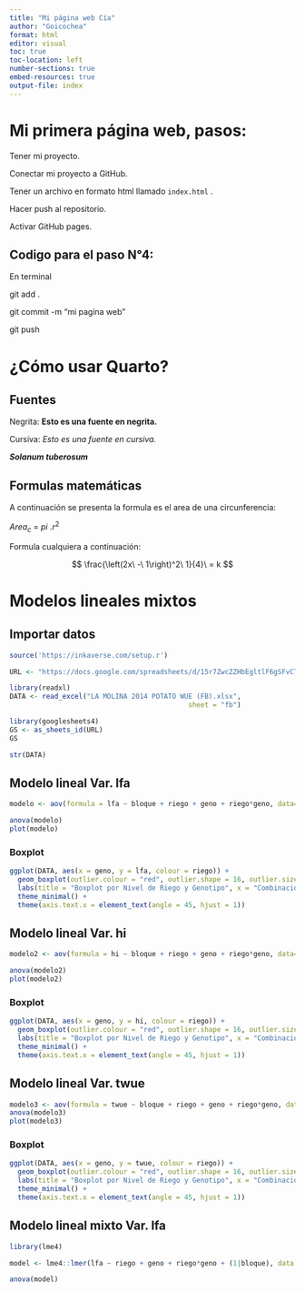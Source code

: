 ```yaml
---
title: "Mi página web Cía"
author: "Goicochea"
format: html
editor: visual
toc: true
toc-location: left
number-sections: true
embed-resources: true
output-file: index
---
```


# Mi primera página web, pasos:

Tener mi proyecto.

Conectar mi proyecto a GitHub.

Tener un archivo en formato html llamado `index.html` .

Hacer push al repositorio.

Activar GitHub pages.

## Codigo para el paso N°4:

En terminal

git add .

git commit -m "mi pagina web"

git push

# ¿Cómo usar Quarto?

## Fuentes

Negrita: **Esto es una fuente en negrita.**

Cursiva: *Esto es una fuente en cursiva.*

***Solanum tuberosum***

## Formulas matemáticas

A continuación se presenta la formula es el area de una circunferencia:

$Area_c\ =\ pi\ . r^2$

Formula cualquiera a continuación:

$$
\frac{\left(2x\ -\ 1\right)^2\ 1}{4}\ = k
$$

# Modelos lineales mixtos

## Importar datos

```r
source('https://inkaverse.com/setup.r')

URL <- "https://docs.google.com/spreadsheets/d/15r7ZwcZZHbEgltlF6gSFvCTFA-CFzVBWwg3mFlRyKPs/edit?gid=172957346#gid=172957346"

library(readxl)
DATA <- read_excel("LA MOLINA 2014 POTATO WUE (FB).xlsx", 
                                            sheet = "fb")

library(googlesheets4)
GS <- as_sheets_id(URL)
GS

str(DATA)

```

## Modelo lineal Var. lfa

```r
modelo <- aov(formula = lfa ~ bloque + riego + geno + riego*geno, data= DATA)

anova(modelo)
plot(modelo)

```

### Boxplot

```r
ggplot(DATA, aes(x = geno, y = lfa, colour = riego)) +
  geom_boxplot(outlier.colour = "red", outlier.shape = 16, outlier.size = 3) +
  labs(title = "Boxplot por Nivel de Riego y Genotipo", x = "Combinación Riego-Genotipo", y = "Area foliar (cm^2)") +
  theme_minimal() +
  theme(axis.text.x = element_text(angle = 45, hjust = 1))

```

## Modelo lineal Var. hi

```r
modelo2 <- aov(formula = hi ~ bloque + riego + geno + riego*geno, data= DATA)

anova(modelo2)
plot(modelo2)
```

### Boxplot

```r
ggplot(DATA, aes(x = geno, y = hi, colour = riego)) +
  geom_boxplot(outlier.colour = "red", outlier.shape = 16, outlier.size = 3) +
  labs(title = "Boxplot por Nivel de Riego y Genotipo", x = "Combinación Riego-Genotipo", y = "Area foliar (cm^2)") +
  theme_minimal() +
  theme(axis.text.x = element_text(angle = 45, hjust = 1))
```

## Modelo lineal Var. twue

```r
modelo3 <- aov(formula = twue ~ bloque + riego + geno + riego*geno, data= DATA)  
anova(modelo3) 
plot(modelo3)
```

### Boxplot

```r
ggplot(DATA, aes(x = geno, y = twue, colour = riego)) +
  geom_boxplot(outlier.colour = "red", outlier.shape = 16, outlier.size = 3) +
  labs(title = "Boxplot por Nivel de Riego y Genotipo", x = "Combinación Riego-Genotipo", y = "Area foliar (cm^2)") +
  theme_minimal() +
  theme(axis.text.x = element_text(angle = 45, hjust = 1))
```

## Modelo lineal mixto Var. lfa

```r
library(lme4)

model <- lme4::lmer(lfa ~ riego + geno + riego*geno + (1|bloque), data = DATA)

anova(model)
```
